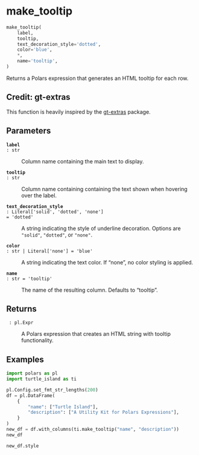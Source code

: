 # make_tooltip { #turtle_island.make_tooltip }

```python
make_tooltip(
    label,
    tooltip,
    text_decoration_style='dotted',
    color='blue',
    *,
    name='tooltip',
)
```

Returns a Polars expression that generates an HTML tooltip for each row.

::: {.callout-tip}
# Credit: gt-extras
This function is heavily inspired by the [gt-extras](https://github.com/posit-dev/gt-extras) package.
:::

## Parameters {.doc-section .doc-section-parameters}

<code>[**label**]{.parameter-name} [:]{.parameter-annotation-sep} [str]{.parameter-annotation}</code>

:   Column name containing the main text to display.

<code>[**tooltip**]{.parameter-name} [:]{.parameter-annotation-sep} [str]{.parameter-annotation}</code>

:   Column name containing containing the text shown when hovering over the label.

<code>[**text_decoration_style**]{.parameter-name} [:]{.parameter-annotation-sep} [Literal\[\'solid\', \'dotted\', \'none\'\]]{.parameter-annotation} [ = ]{.parameter-default-sep} [\'dotted\']{.parameter-default}</code>

:   A string indicating the style of underline decoration. Options are `"solid"`, `"dotted"`, or `"none"`.

<code>[**color**]{.parameter-name} [:]{.parameter-annotation-sep} [str \| Literal\[\'none\'\]]{.parameter-annotation} [ = ]{.parameter-default-sep} [\'blue\']{.parameter-default}</code>

:   A string indicating the text color. If "none", no color styling is applied.

<code>[**name**]{.parameter-name} [:]{.parameter-annotation-sep} [str]{.parameter-annotation} [ = ]{.parameter-default-sep} [\'tooltip\']{.parameter-default}</code>

:   The name of the resulting column. Defaults to "tooltip".

## Returns {.doc-section .doc-section-returns}

<code>[]{.parameter-name} [:]{.parameter-annotation-sep} [pl.Expr]{.parameter-annotation}</code>

:   A Polars expression that creates an HTML string with tooltip functionality.

## Examples {.doc-section .doc-section-examples}

```python
import polars as pl
import turtle_island as ti

pl.Config.set_fmt_str_lengths(200)
df = pl.DataFrame(
    {
        "name": ["Turtle Island"],
        "description": ["A Utility Kit for Polars Expressions"],
    }
)
new_df = df.with_columns(ti.make_tooltip("name", "description"))
new_df
```
```python
new_df.style
```